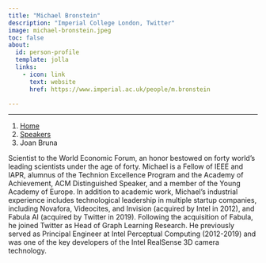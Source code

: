 ```yaml
---
title: "Michael Bronstein"
description: "Imperial College London, Twitter"
image: michael-bronstein.jpeg
toc: false
about:
  id: person-profile
  template: jolla
  links:
    - icon: link
      text: website
      href: https://www.imperial.ac.uk/people/m.bronstein

---
```

---

```{=html}
<nav aria-label="breadcrumb">
  <ol class="breadcrumb">
    <li class="breadcrumb-item"><a href="../../index.html">Home</a></li>
    <li class="breadcrumb-item"><a href="../../speaker.html">Speakers</a></li>
    <li class="breadcrumb-item active">Joan Bruna</li>

  </ol>
</nav>
```

:::{#person-profile}
:::

Scientist to the World Economic Forum, an honor bestowed on forty world’s leading scientists under the age of forty. Michael is a Fellow of IEEE and IAPR, alumnus of the Technion Excellence Program and the Academy of Achievement, ACM Distinguished Speaker, and a member of the Young Academy of Europe. In addition to academic work, Michael's industrial experience includes technological leadership in multiple startup companies, including Novafora, Videocites, and Invision (acquired by Intel in 2012), and Fabula AI (acquired by Twitter in 2019). Following the acquisition of Fabula, he joined Twitter as Head of Graph Learning Research. He previously served as Principal Engineer at Intel Perceptual Computing (2012-2019) and was one of the key developers of the Intel RealSense 3D camera technology.